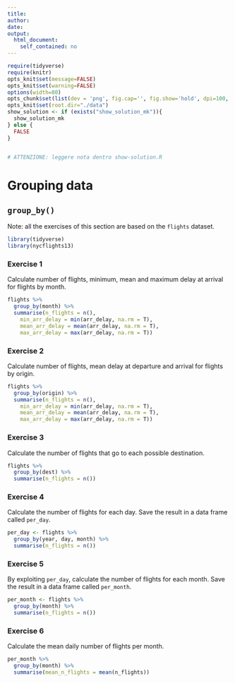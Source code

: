 ```yaml
---
title: 
author:
date: 
output:
  html_document:
    self_contained: no
---
```


```r
require(tidyverse) 
require(knitr) 
opts_knit$set(message=FALSE)
opts_knit$set(warning=FALSE)
options(width=80)
opts_chunk$set(list(dev = 'png', fig.cap='', fig.show='hold', dpi=100, fig.width=7, fig.height=7, fig.pos='H!'))#, fig.path="figures/lm-"))
opts_knit$set(root.dir="./data")
show_solution <- if (exists("show_solution_mk")){
  show_solution_mk
} else {
  FALSE
}


# ATTENZIONE: leggere nota dentro show-solution.R
```


Grouping data
================================

## `group_by()`
Note: all the exercises of this section are based on the `flights` dataset.


```r
library(tidyverse)
library(nycflights13)
```


### Exercise 1
Calculate number of flights, minimum, mean and maximum delay at arrival for flights by month.

```r
flights %>% 
  group_by(month) %>%
  summarise(n_flights = n(),
    min_arr_delay = min(arr_delay, na.rm = T),
    mean_arr_delay = mean(arr_delay, na.rm = T),
    max_arr_delay = max(arr_delay, na.rm = T))
```




### Exercise 2
Calculate number of flights, mean delay at departure and arrival for flights by origin.

```r
flights %>% 
  group_by(origin) %>%
  summarise(n_flights = n(),
    min_arr_delay = min(arr_delay, na.rm = T),
    mean_arr_delay = mean(arr_delay, na.rm = T),
    max_arr_delay = max(arr_delay, na.rm = T))
```




### Exercise 3
Calculate the number of flights that go to each possible destination.

```r
flights %>% 
  group_by(dest) %>%
  summarise(n_flights = n())
```




### Exercise 4
Calculate the number of flights for each day. Save the result in a data frame called `per_day`.

```r
per_day <- flights %>% 
  group_by(year, day, month) %>%
  summarise(n_flights = n())
```



### Exercise 5
By exploiting `per_day`, calculate the number of flights for each month. Save the result in a data frame called `per_month`.

```r
per_month <- flights %>% 
  group_by(month) %>%
  summarise(n_flights = n())
```



### Exercise 6
Calculate the mean daily number of flights per month.

```r
per_month %>% 
  group_by(month) %>%
  summarise(mean_n_flights = mean(n_flights))
```


